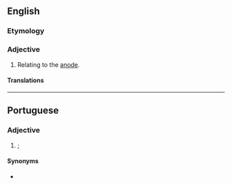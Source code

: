 ==English==

===Etymology===
{{suffix|en|anode|al}}

===Adjective===
{{en-adj}}

# Relating to the [[anode]].

====Translations====
{{trans-see|anodic}}

----

==Portuguese==

===Adjective===
{{pt-adj|anoda|l}}

# {{lb|pt|physics}} {{l|en|anodic}}; {{l|en|anodal}} {{gloss|relating to an anode}}

====Synonyms====
* {{l|pt|anódico}}